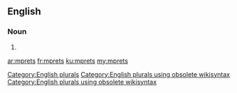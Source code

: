 ==English==

===Noun===
{{head|en}}

# {{plural of|mpret}}

[[Category:English plurals]][[Category:English plurals using obsolete wikisyntax]][[Category:English plurals using obsolete wikisyntax]]

[[ar:mprets]]
[[fr:mprets]]
[[ku:mprets]]
[[my:mprets]]